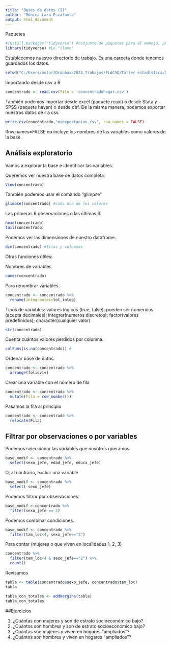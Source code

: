 ---
title: "Bases de datos (I)"
author: "Mónica Lara Escalante"
output: html_document
---
Paquetes
```{r}
#install.packages("tidyverse") #conjunto de paquetes para el manejo, procesamiento, análisis de datos
library(tidyverse) #Lo "llamo"
```

Establecemos nuestro directorio de trabajo. Es una carpeta donde tenemos guardados los datos.
```{r}
setwd("C:/Users/molar/Dropbox/2024_Trabajos/FLACSO/Taller estadística/Datos")
```

Importando desde csv a R 
```{r}
concentrado <- read.csv(file = 'concentradohogar.csv')
```

También podemos importar desde excel (paquete reaxl) o desde Stata y SPSS (paquete haven) o desde dbf. De la misma manera, podemos exportar nuestros datos de r a csv.

```{r}
write.csv(concentrado,"miexportacion.csv", row.names = FALSE)
```

Row.names=FALSE no incluye los nombres de las variables como valores de la base.

## Análisis exploratorio

Vamos a explorar la base e identificar las variables.

Queremos ver nuestra base de datos completa.
```{r}
View(concentrado)
```

También podemos usar el comando "glimpse"
```{r}
glimpse(concentrado) #cada uno de los valores
```

Las primeras 6 observaciones o las últimas 6.
```{r}
head(concentrado)
tail(concentrado) 
```

Podemos ver las dimensiones de nuestro dataframe.
```{r}
dim(concentrado) #filas y columnas
```

Otras funciones útiles:

Nombres de variables
```{r}
names(concentrado)
```

Para renombrar variables.
```{r}
concentrado <- concentrado %>% 
  rename(integrantes=tot_integ) 
```

Tipos de variables: valores lógicos (true, false); pueden ser numericos (acepta decimales); integrer(numeros discretos); factor(valores predefinidos); character(cualquier valor)

```{r}
str(concentrado) 
```
Cuenta cuántos valores perdidos por columna.
```{r}
colSums(is.na(concentrado)) #
```

Ordenar base de datos.

```{r}
concentrado <- concentrado %>% 
  arrange(folioviv)
```

Crear una variable con el número de fila
```{r}
concentrado <- concentrado %>% 
  mutate(Fila = row_number()) 
```

Pasamos la fila al principio
```{r}
concentrado <- concentrado %>% 
  relocate(Fila)
```

## Filtrar por observaciones o por variables

Podemos seleccionar las variables que nosotros queramos.
```{r}
base_modif <- concentrado %>% 
  select(sexo_jefe, edad_jefe, educa_jefe)
```

O, al contrario, excluir una variable
```{r}
base_modif <- concentrado %>% 
  select(-sexo_jefe)
```

Podemos filtrar por observaciones.
```{r}
base_modif <-concentrado %>% 
  filter(sexo_jefe == 2)
```

Podemos combinar condiciones.
```{r}
base_modif <- concentrado %>% 
  filter(tam_loc<4, sexo_jefe=="2")
```

Para contar (mujeres o que viven en localidades 1, 2, 3)
```{r}
concentrado %>% 
  filter(tam_loc<4 & sexo_jefe=="2") %>% 
  count()
```

Revisamos
```{r}
tabla <- table(concentrado$sexo_jefe, concentrado$tam_loc)
tabla
```

```{r}
tabla_con_totales <- addmargins(tabla)
tabla_con_totales
```

##Ejercicios

1. ¿Cuántas con mujeres y son de estrato socioeconómico bajo?
2. ¿Cuántos son hombres y son de estrato socioeconómico bajo?
3. ¿Cuántas son mujeres y viven en hogares "ampliados"?
4. ¿Cuántos son hombres y viven en hogares "ampliados"?
